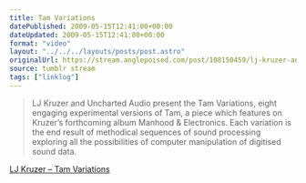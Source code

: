 ```yaml
---
title: Tam Variations
datePublished: 2009-05-15T12:41:00+00:00
dateUpdated: 2009-05-15T12:41:00+00:00
format: "video"
layout: "../../../layouts/posts/post.astro"
originalUrl: https://stream.anglepoised.com/post/108150459/lj-kruzer-and-uncharted-audio-present-the-tam
source: tumblr stream
tags: ["linklog"]
---
```


> LJ Kruzer and Uncharted Audio present the Tam Variations, eight engaging experimental versions of Tam, a piece which features on Kruzer&rsquo;s forthcoming album Manhood & Electronics. Each variation is the end result of methodical sequences of sound processing exploring all the possibilities of computer manipulation of digitised sound data.

[LJ Kruzer &#8211; Tam Variations][1]

[1]: https://archive.org/details/Tam_Variations-4814
